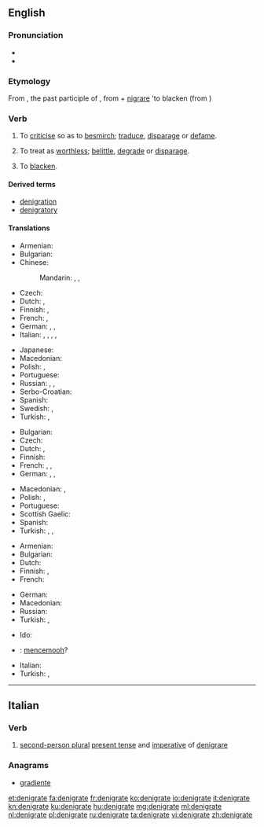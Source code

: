 ==English==

{{was wotd|2009|June|28}}

===Pronunciation===
* {{IPA|/ˈdɛn.ɪ.ɡɹeɪt/|lang=en}}
* {{audio|en-us-denigrate.ogg|Audio (US)|lang=en}}

===Etymology===
From {{etyl|la|en}} {{m|la|dēnigrātus}}, the past participle of {{m|la|dēnigrāre||to blacken}}, from {{m|la|dē}} + [[nigrare]] 'to blacken (from {{term|niger||black|lang=la}})

===Verb===
{{en-verb|denigrat}}

# {{context|transitive|lang=en}} To [[criticise]] so as to [[besmirch]]; [[traduce]], [[disparage]] or [[defame]].
# {{context|transitive|lang=en}} To treat as [[worthless]]; [[belittle]], [[degrade]] or [[disparage]].
# {{context|rare|lang=en}} To [[blacken]]. <!-- this usage is the literal sense, yet obscure at best -->

====Derived terms====
* [[denigration]]
* [[denigratory]]

====Translations====
{{trans-top|to criticise so as to besmirch}}
* Armenian: {{t|hy|սևացնել}}
* Bulgarian: {{t+|bg|очерням}}
* Chinese:
*: Mandarin: {{t+|cmn|玷污|tr=diànwù|sc=Hani}}, {{t|cmn|詆毀|sc=Hani}}, {{t+|cmn|诋毁|tr=dǐhuǐ|sc=Hani}}
* Czech: {{t+|cs|pošpinit}}
* Dutch: {{t+|nl|kleineren}}, {{t+|nl|denigreren}}
* Finnish: {{t+|fi|mustamaalata}}, {{t+|fi|mustata}}
* French: {{t+|fr|dénigrer}}, {{t+|fr|médire}}
* German: {{t+|de|anschwärzen}}, {{t+|de|verleumden}}, {{t+|de|verunglimpfen}}
* Italian: {{t+|it|denigrare}}, {{t+|it|criticare}}, {{t|it|sparlare}}, {{t+|it|parlare male}}, {{t|it|diffamare}}
{{trans-mid}}
* Japanese: {{t+|ja|侮辱|tr=ぶじょくする, bujoku suru|alt=侮辱する|sc=Jpan}}
* Macedonian: {{t|mk|оцрнува|tr=oc'rnuva}}
* Polish: {{t|pl|uwłaczać}}, {{t|pl|oczerniać}}
* Portuguese: {{t+|pt|denegrir}}
* Russian: {{t+|ru|клеветать|tr=klevetát’}}, {{t+|ru|наговаривать|tr=nagovárivat’}}, {{t+|ru|очернять|tr=očernjátʹ|sc=Cyrl}}
* Serbo-Croatian: {{t+|sh|ocrniti}}
* Spanish: {{t+|es|denigrar}}
* Swedish: {{t|sv|svärta ner}}, {{t|sv|racka ned på}}
* Turkish: {{t|tr|karalatmak}}, {{t+|tr|siyahlatmak}}
{{trans-bottom}}

{{trans-top|to treat as worthless}}
* Bulgarian: {{t+|bg|омаловажавам}}
* Czech: {{t|cs|znevažovat}}
* Dutch: {{t+|nl|kleineren}}, {{t+|nl|denigreren}}
* Finnish: {{t|fi|vähätellä}}
* French: {{t+|fr|dénigrer}}, {{t+|fr|rabaisser}}, {{t+|fr|déprécier}}
* German: {{t+|de|verleumden}}, {{t+|de|verunglimpfen}}, {{t+|de|herabsetzen}}
{{trans-mid}}
* Macedonian: {{t|mk|омаловажува|tr=omalovážuva}}, {{t|mk|понижува|tr=ponížuva}}
* Polish: {{t|pl|pomniejszyć}}, {{t|pl|umniejszać}}
* Portuguese: {{t+|pt|denegrir}}
* Scottish Gaelic: {{t|gd|dèan dìmeas air}}
* Spanish: {{t+|es|denigrar}}
* Turkish: {{t+|tr|aşağılamak}}, {{t+|tr|iftira etmek}}, {{t+|tr|kara çalmak}}
{{trans-bottom}}

{{trans-top|blacken}}
* Armenian: {{t|hy|սևացնել}}
* Bulgarian: {{t+|bg|почерням}}
* Dutch: {{t+|nl|zwartmaken}}
* Finnish: {{t+|fi|mustata}}, {{t|fi|pimentää}}
* French: {{t+|fr|noircir}}
{{trans-mid}}
* German: {{t+|de|anschwärzen}}
* Macedonian: {{t|mk|оцрнува|tr=oc'rnuva}}
* Russian: {{t+|ru|чернить|tr=černít’}}
* Turkish: {{t|tr|karalatmak}}, {{t+|tr|siyahlatmak}}
{{trans-bottom}}

{{checktrans-top}}
* Ido: {{t-check|io|denigrar}}
* {{ttbc|id}}: [[cemooh|mencemooh]]?
{{trans-mid}}
* Italian: {{t-check|it|denigrare}}
* Turkish: {{t-check|tr|küçümsemek}}, {{t-check|tr|kötülemek}}
{{trans-bottom}}

----

==Italian==

===Verb===
{{head|it|verb forms}}

# [[second-person plural]] [[present tense]] and [[imperative]] of [[denigrare]]

===Anagrams===
* [[gradiente#Italian|gradiente]]

[[et:denigrate]]
[[fa:denigrate]]
[[fr:denigrate]]
[[ko:denigrate]]
[[io:denigrate]]
[[it:denigrate]]
[[kn:denigrate]]
[[ku:denigrate]]
[[hu:denigrate]]
[[mg:denigrate]]
[[ml:denigrate]]
[[nl:denigrate]]
[[pl:denigrate]]
[[ru:denigrate]]
[[ta:denigrate]]
[[vi:denigrate]]
[[zh:denigrate]]
